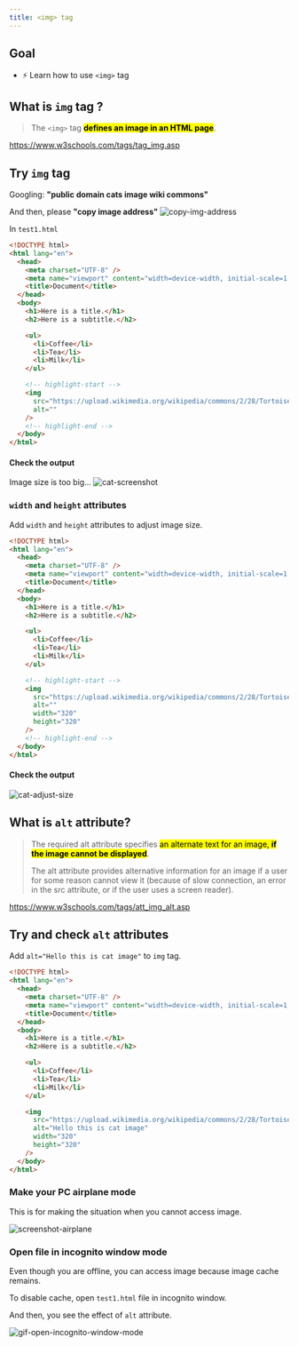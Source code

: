 ```yaml
---
title: <img> tag
---
```


## Goal

- ⚡ Learn how to use `<img>` tag

## What is `img` tag ?

> The `<img>` tag <mark>**defines an image in an HTML page**</mark>.

https://www.w3schools.com/tags/tag_img.asp

## Try `img` tag

Googling: **"public domain cats image wiki commons"**

And then, please **"copy image address"**
![copy-img-address](../../img/20200427_041422.gif)

In `test1.html`

```html title="test1.html"
<!DOCTYPE html>
<html lang="en">
  <head>
    <meta charset="UTF-8" />
    <meta name="viewport" content="width=device-width, initial-scale=1.0" />
    <title>Document</title>
  </head>
  <body>
    <h1>Here is a title.</h1>
    <h2>Here is a subtitle.</h2>

    <ul>
      <li>Coffee</li>
      <li>Tea</li>
      <li>Milk</li>
    </ul>

    <!-- highlight-start -->
    <img
      src="https://upload.wikimedia.org/wikipedia/commons/2/28/Tortoiseshell_she-cat.JPG"
      alt=""
    />
    <!-- highlight-end -->
  </body>
</html>
```

#### Check the output

Image size is too big...
![cat-screenshot](../../img/2020-04-27-04-26-17.png)

### `width` and `height` attributes

Add `width` and `height` attributes to adjust image size.

```html title="test1.html"
<!DOCTYPE html>
<html lang="en">
  <head>
    <meta charset="UTF-8" />
    <meta name="viewport" content="width=device-width, initial-scale=1.0" />
    <title>Document</title>
  </head>
  <body>
    <h1>Here is a title.</h1>
    <h2>Here is a subtitle.</h2>

    <ul>
      <li>Coffee</li>
      <li>Tea</li>
      <li>Milk</li>
    </ul>

    <!-- highlight-start -->
    <img
      src="https://upload.wikimedia.org/wikipedia/commons/2/28/Tortoiseshell_she-cat.JPG"
      alt=""
      width="320"
      height="320"
    />
    <!-- highlight-end -->
  </body>
</html>
```

#### Check the output

![cat-adjust-size](../../img/2020-04-27-04-35-10.png)

## What is `alt` attribute?

> The required alt attribute specifies <mark>an alternate text for an image, **if the image cannot be displayed**</mark>.
>
> The alt attribute provides alternative information for an image if a user for some reason cannot view it (because of slow connection, an error in the src attribute, or if the user uses a screen reader).

https://www.w3schools.com/tags/att_img_alt.asp

## Try and check `alt` attributes

Add `alt="Hello this is cat image"` to `img` tag.

```html title="test1.html" {20}
<!DOCTYPE html>
<html lang="en">
  <head>
    <meta charset="UTF-8" />
    <meta name="viewport" content="width=device-width, initial-scale=1.0" />
    <title>Document</title>
  </head>
  <body>
    <h1>Here is a title.</h1>
    <h2>Here is a subtitle.</h2>

    <ul>
      <li>Coffee</li>
      <li>Tea</li>
      <li>Milk</li>
    </ul>

    <img
      src="https://upload.wikimedia.org/wikipedia/commons/2/28/Tortoiseshell_she-cat.JPG"
      alt="Hello this is cat image"
      width="320"
      height="320"
    />
  </body>
</html>
```

### Make your PC airplane mode

This is for making the situation when you cannot access image.

![screenshot-airplane](../../img/20200427_055645.gif)

### Open file in incognito window mode

Even though you are offline, you can access image because image cache remains.

To disable cache, open `test1.html` file in incognito window.

And then, you see the effect of `alt` attribute.

![gif-open-incognito-window-mode](../../img/20200427_060807.gif)
